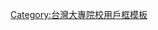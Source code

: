{{Userbox
  |id =國北教大 <!--注意合理使用之规定：“绝对不能将“合理使用”之图片，放入个人的用户页面进行展示。”-->
  |id-c     = #fff
  |info     = 這個用戶是'''[[國立台北教育大學]]'''的學生、校友或教職人員。
  |info-c   = #7DE1BB
  |info-s   = 10
  |border-c = #64C992
}}<includeonly>[[Category:國立台北教育大學維基人|{{PAGENAME}}]]</includeonly>
<noinclude>
<p style="clear: both; padding-top: 2em">
[[Category:台灣大專院校用戶框模板]]
</noinclude>